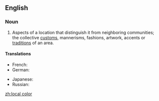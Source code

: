 ==English==

===Noun===
{{en-noun|-|head=[[local]] [[color]]}}

# Aspects of a location that distinguish it from neighboring communities; the collective [[custom]]s, mannerisms, fashions, artwork, accents or [[tradition]]s of an area.

====Translations====
{{trans-top|aspects of a location that distinguish it from neighboring communities}}
* French: {{t+|fr|couleur locale|f}}
* German: {{t+|de|Lokalkolorit|n}}
{{trans-mid}}
* Japanese: {{t|ja|地域色|tr=chiikishoku|sc=Jpan}}
* Russian: {{t|ru|ме́стный колори́т|m}}
{{trans-bottom}}

[[zh:local color]]